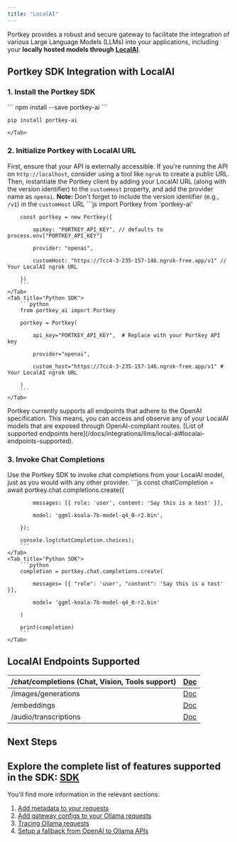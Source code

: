 ```yaml
---
title: "LocalAI"
---
```


Portkey provides a robust and secure gateway to facilitate the integration of various Large Language Models (LLMs) into your applications, including your **locally hosted models through** [**LocalAI**](https://localai.io/).

## Portkey SDK Integration with LocalAI

### 1\. Install the Portkey SDK
<Tabs>
    <Tab title="NodeJS">
        ```
        npm install --save portkey-ai
        ```
    </Tab>
    <Tab title="Python">
      
```
pip install portkey-ai
```
    </Tab>

  </Tabs>



### 2\. Initialize Portkey with LocalAI URL

First, ensure that your API is externally accessible. If you're running the API on `http://localhost`, consider using a tool like `ngrok` to create a public URL. Then, instantiate the Portkey client by adding your LocalAI URL (along with the version identifier) to the `customHost` property, and add the provider name as `openai`.
<Note>
**Note:** Don't forget to include the version identifier (e.g., `/v1`) in the `customHost` URL
</Note>
<Tabs>
    <Tab title="NodeJS SDK">
        ```js
        import Portkey from 'portkey-ai'
         
        
        const portkey = new Portkey({
        
            apiKey: "PORTKEY_API_KEY", // defaults to process.env["PORTKEY_API_KEY"]
        
            provider: "openai",
        
            customHost: "https://7cc4-3-235-157-146.ngrok-free.app/v1" // Your LocalAI ngrok URL
        
        })
        ```
    </Tab>
    <Tab title="Python SDK">
        ```python
        from portkey_ai import Portkey
        
        portkey = Portkey(
        
            api_key="PORTKEY_API_KEY",  # Replace with your Portkey API key
        
            provider="openai",
        
            custom_host="https://7cc4-3-235-157-146.ngrok-free.app/v1" # Your LocalAI ngrok URL    
        
        )
        ```
    </Tab>

  </Tabs>


<Note>
Portkey currently supports all endpoints that adhere to the OpenAI specification. This means, you can access and observe any of your LocalAI models that are exposed through OpenAI-compliant routes. 
</Note>
[List of supported endpoints here](/docs/integrations/llms/local-ai#localai-endpoints-supported).

### 3\. Invoke Chat Completions

Use the Portkey SDK to invoke chat completions from your LocalAI model, just as you would with any other provider.
<Tabs>
    <Tab title="NodeJS SDK">
        ```js
        const chatCompletion = await portkey.chat.completions.create({
        
            messages: [{ role: 'user', content: 'Say this is a test' }],
        
            model: 'ggml-koala-7b-model-q4_0-r2.bin',
        
        });
        
        console.log(chatCompletion.choices);
        ```
    </Tab>
    <Tab title="Python SDK">
        ```python
        completion = portkey.chat.completions.create(
        
            messages= [{ "role": 'user', "content": 'Say this is a test' }],
        
            model= 'ggml-koala-7b-model-q4_0-r2.bin'
        
        )
        
        print(completion)
        ```
    </Tab>

  </Tabs>



## LocalAI Endpoints Supported

| /chat/completions (Chat, Vision, Tools support) | [Doc](/docs/provider-endpoints/chat)                             |
| ----------------------------------------------- | ---------------------------------------------------------------- |
| /images/generations                             | [Doc](/docs/provider-endpoints/images/create-image)              |
| /embeddings                                     | [Doc](/docs/provider-endpoints/embeddings)                       |
| /audio/transcriptions                           | [Doc](/docs/product/ai-gateway/multimodal-capabilities/vision-1) |

## Next Steps

Explore the complete list of features supported in the SDK:
<Info>
[SDK](/docs/api-reference/portkey-sdk-client)
</Info>
---

You'll find more information in the relevant sections:

1. [Add metadata to your requests](/docs/product/observability/metadata)
2. [Add gateway configs to your Ollama requests](/docs/product/ai-gateway/universal-api#ollama-in-configs)
3. [Tracing Ollama requests](/docs/product/observability/traces)
4. [Setup a fallback from OpenAI to Ollama APIs](/docs/product/ai-gateway/fallbacks)